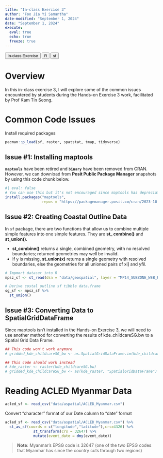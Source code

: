 ```yaml
---
title: "In-class Exercise 3"
author: "Foo Jia Yi Samantha"
date-modified: "September 1, 2024"
date: "September 1, 2024"
execute: 
  eval: true
  echo: true
  freeze: true
---
```


```{=html}
<button>In-class Exercise</button> <button>R</button> <button>sf</button>
```
# Overview

In this in-class exercise 3, I will explore some of the common issues encountered by students during the Hands-on Exercise 3 work, facilitated by Prof Kam Tin Seong.

# Common Code Issues

Install required packages

```r
pacman::p_load(sf, raster, spatstat, tmap, tidyverse)
```

## Issue #1: Installing maptools

**`maptools`** have been retired and **`binary`** have been removed from CRAN. However, we can download from **Posit Public Package Manager** snapshots by using this code chunk below.

```r
#| eval: false
# You can use this but it's not encouraged since maptools has depreciated!
install.packages("maptools",
                 repos = "https://packagemanager.posit.co/cran/2023-10-13")
```

## Issue #2: Creating Coastal Outline Data

In `sf` package, there are two functions that allow us to combine multiple simple features into one simple features. They are **st\_ combine()** and **st_union().**

-   **st_combine()** returns a single, combined geometry, with no resolved boundaries; returned geometries may well be invalid.
-   If y is missing, **st_union(x)** returns a single geometry with resolved boundaries, else the geometries for all unioned pairs of xi\] and yfil.

```r
# Impmort dataset into R
mpsz_sf <- st_read(dsn = "data/geospatial", layer = "MP14_SUBZONE_WEB_PL")

# Derive costal outline sf tibble data.frame
sg_sf <- mpsz_sf %>%
  st_union()
```

## Issue #3: Converting Data to SpatialGridDataFrame

Since maptools isn't installed in the Hands-on Exercise 3, we will need to use another method for converting the results of kde_childcareSG.bw to a Spatial Grid Data Frame.

```r
## This code won't work anymore
# gridded_kde_childcareSG_bw <- as.SpatialGridDataFrame.im(kde_childcareSG.bw)

## This code should work instead
# kde_raster <- raster(kde_childcareSG.bw)
# gridded_kde_childcareSG_bw <- as(kde_raster, "SpatialGridDataFrame")
```

# Reading ACLED Myanmar Data

```r
acled_sf <- read_csv("data/aspatial/ACLED_Myanmar.csv")
```

Convert "character" format of our Date column to "date" format

```r
acled_sf <- read_csv("data/aspatial/ACLED_Myanmar.csv") %>%
  st_as_sf(coords = c("longitude","latitude"),crs=4326) %>%
             st_transform(crs = 32647) %>%
             mutate(event_date = dmy(event_date))
```

> **Note:** Myanmar's EPSG code is 32647 (one of the two EPSG codes that Myanmar has since the country cuts through two regions)

